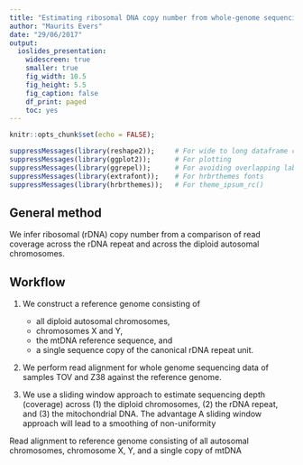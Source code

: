 ```yaml
---
title: "Estimating ribosomal DNA copy number from whole-genome sequencing"
author: "Maurits Evers"
date: "29/06/2017"
output:
  ioslides_presentation:
    widescreen: true
    smaller: true
    fig_width: 10.5
    fig_height: 5.5
    fig_caption: false
    df_print: paged
    toc: yes
---
```



<script type="text/x-mathjax-config">
MathJax.Hub.Config({
  CommonHTML: {
    scale: 130
  }
});
</script>


```r
knitr::opts_chunk$set(echo = FALSE);

suppressMessages(library(reshape2));     # For wide to long dataframe conversion
suppressMessages(library(ggplot2));      # For plotting
suppressMessages(library(ggrepel));      # For avoiding overlapping labels in ggplot2
suppressMessages(library(extrafont));    # For hrbrthemes fonts
suppressMessages(library(hrbrthemes));   # For theme_ipsum_rc()
```

## General method

We infer ribosomal (rDNA) copy number from a comparison of read coverage across the rDNA repeat and across the diploid autosomal chromosomes.   


## Workflow

1. We construct a reference genome consisting of
   * all diploid autosomal chromosomes,
   * chromosomes X and Y,
   * the mtDNA reference sequence, and
   * a single sequence copy of the canonical rDNA repeat unit.

2. We perform read alignment for whole genome sequencing data of samples TOV and Z38 against the reference genome.

3. We use a sliding window approach to estimate sequencing depth (coverage) across (1) the diploid chromosomes, (2) the rDNA repeat, and (3) the mitochondrial DNA. The advantage A sliding window approach will lead to a smoothing of non-uniformity

Read alignment to reference genome consisting of all autosomal chromosomes, chromosome X, Y, and a single copy of mtDNA
